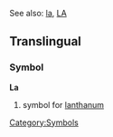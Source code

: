 See also: [[la]], [[LA]]

==Translingual==
===Symbol===
'''La'''
#{{chemistry}} symbol for [[lanthanum]]

[[Category:Symbols]]